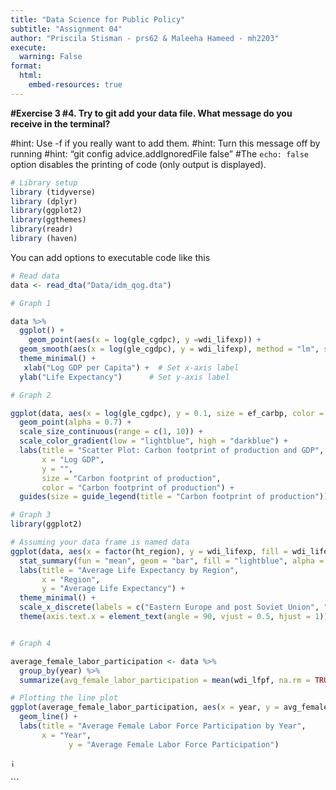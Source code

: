 ```yaml
---
title: "Data Science for Public Policy"
subtitle: "Assignment 04"
author: "Priscila Stisman - prs62 & Maleeha Hameed - mh2203"
execute: 
  warning: False
format: 
  html: 
    embed-resources: true
---
```


**#Exercise 3 
#4. Try to git add your data file. What message do you receive in the terminal?**

#hint: Use -f if you really want to add them. #hint: Turn this message off by running #hint: "git config advice.addIgnoredFile false" #The `echo: false` option disables the printing of code (only output is displayed).

```r
# Library setup
library (tidyverse)
library (dplyr)
library(ggplot2)
library(ggthemes)
library(readr)
library (haven)
```

You can add options to executable code like this

```r
# Read data
data <- read_dta("Data/idm_qog.dta")

```


```r
# Graph 1

data %>%
  ggplot() +
    geom_point(aes(x = log(gle_cgdpc), y =wdi_lifexp)) + 
  geom_smooth(aes(x = log(gle_cgdpc), y = wdi_lifexp), method = "lm", se = FALSE, color = "red") +
  theme_minimal() +
   xlab("Log GDP per Capita") +  # Set x-axis label
  ylab("Life Expectancy")      # Set y-axis label
```




```r
# Graph 2

ggplot(data, aes(x = log(gle_cgdpc), y = 0.1, size = ef_carbp, color = ef_carbp), na.rm = TRUE) +
  geom_point(alpha = 0.7) +
  scale_size_continuous(range = c(1, 10)) +
  scale_color_gradient(low = "lightblue", high = "darkblue") +
  labs(title = "Scatter Plot: Carbon footprint of production and GDP",
       x = "Log GDP",
       y = "",
       size = "Carbon footprint of production",
       color = "Carbon footprint of production") +
  guides(size = guide_legend(title = "Carbon footprint of production"))


```



```r
# Graph 3
library(ggplot2)

# Assuming your data frame is named data
ggplot(data, aes(x = factor(ht_region), y = wdi_lifexp, fill = wdi_lifexp)) +
  stat_summary(fun = "mean", geom = "bar", fill = "lightblue", alpha = 0.7) +
  labs(title = "Average Life Expectancy by Region",
       x = "Region",
       y = "Average Life Expectancy") +
  theme_minimal() +
  scale_x_discrete(labels = c("Eastern Europe and post Soviet Union", "Latin America", "North Africa & the Middle East", "Sub-Saharan Africa", "Western Europe and North America", "East Asia", "South-East Asia", "South Asia", "The Pacific", "The Caribbean"))+
  theme(axis.text.x = element_text(angle = 90, vjust = 0.5, hjust = 1))



```


```r
# Graph 4

average_female_labor_participation <- data %>%
  group_by(year) %>%
  summarize(avg_female_labor_participation = mean(wdi_lfpf, na.rm = TRUE))

# Plotting the line plot
ggplot(average_female_labor_participation, aes(x = year, y = avg_female_labor_participation)) +
  geom_line() +
  labs(title = "Average Female Labor Force Participation by Year",
       x = "Year",
             y = "Average Female Labor Force Participation")

¡

```
```